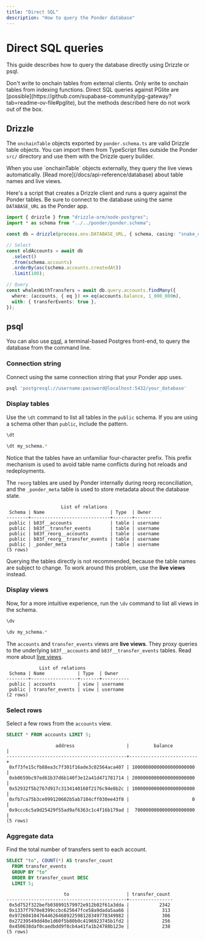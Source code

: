 ```yaml
---
title: "Direct SQL"
description: "How to query the Ponder database"
---
```



# Direct SQL queries

This guide describes how to query the database directly using Drizzle or psql.

<Callout type="warning">
  Don't write to onchain tables from external clients. Only write to onchain
  tables from indexing functions.
</Callout>

<Callout type="info">
  Direct SQL queries against PGlite are
  [possible](https://github.com/supabase-community/pg-gateway?tab=readme-ov-file#pglite),
  but the methods described here do not work out of the box.
</Callout>

## Drizzle

The `onchainTable` objects exported by `ponder.schema.ts` are valid Drizzle table objects. You can import them from TypeScript files outside the Ponder `src/` directory and use them with the Drizzle query builder.

<Callout type="info">
  When you use `onchainTable` objects externally, they query the live views
  automatically. [Read more](/docs/api-reference/database) about table names and
  live views.
</Callout>

Here's a script that creates a Drizzle client and runs a query against the Ponder tables. Be sure to connect to the database using the same `DATABASE_URL` as the Ponder app.

```ts filename="query.ts"
import { drizzle } from "drizzle-orm/node-postgres";
import * as schema from "../../ponder/ponder.schema";

const db = drizzle(process.env.DATABASE_URL, { schema, casing: "snake_case" });

// Select
const oldAccounts = await db
  .select()
  .from(schema.accounts)
  .orderBy(asc(schema.accounts.createdAt))
  .limit(100);

// Query
const whalesWithTransfers = await db.query.accounts.findMany({
  where: (accounts, { eq }) => eq(accounts.balance, 1_000_000n),
  with: { transferEvents: true },
});
```

## psql

You can also use [psql](https://www.postgresql.org/docs/current/app-psql.html), a terminal-based Postgres front-end, to query the database from the command line.

<Steps>

### Connection string

Connect using the same connection string that your Ponder app uses.

```bash filename="shell"
psql 'postgresql://username:password@localhost:5432/your_database'
```

### Display tables

Use the `\dt` command to list all tables in the `public` schema. If you are using a schema other than `public`, include the pattern.

<div className="code-columns">

```bash filename="psql"
\dt
```

```bash filename="psql"
\dt my_schema.*
```

</div>

Notice that the tables have an unfamiliar four-character prefix. This prefix mechanism is used to avoid table name conflicts during hot reloads and redeployments.

The `reorg` tables are used by Ponder internally during reorg reconciliation, and the `_ponder_meta` table is used to store metadata about the database state.

```plaintext filename="psql (result)"
                    List of relations
 Schema | Name                        | Type  | Owner
--------+-----------------------------+-------+----------
 public | b83f__accounts              | table | username
 public | b83f__transfer_events       | table | username
 public | b83f_reorg__accounts        | table | username
 public | b83f_reorg__transfer_events | table | username
 public | _ponder_meta                | table | username
(5 rows)
```

Querying the tables directly is not recommended, because the table names are subject to change. To work around this problem, use the **live views** instead.

### Display views

Now, for a more intuitive experience, run the `\dv` command to list all views in the schema.

<div className="code-columns">

```bash filename="psql"
\dv
```

```bash filename="psql"
\dv my_schema.*
```

</div>

The `accounts` and `transfer_events` views are **live views**. They proxy queries to the underlying `b83f__accounts` and `b83f__transfer_events` tables. Read more about [live views](/docs/production/deploy#table-names-and-live-views).

```plaintext filename="psql (result)"
            List of relations
 Schema | Name            | Type  | Owner
--------+-----------------+-------+----------
 public | accounts        | view | username
 public | transfer_events | view | username
(2 rows)
```

### Select rows

Select a few rows from the `accounts` view.

```sql filename="psql"
SELECT * FROM accounts LIMIT 5;
```

```plaintext filename="psql (result)"
                  address                   |         balance         |
--------------------------------------------+-------------------------+
 0xf73fe15cfb88ea3c7f301f16ade3c02564aca407 | 10000000000000000000000 |
 0xb0659bc97ed61b37d6b140f3e12a41d471781714 | 20000000000000000000000 |
 0x52932f5b2767d917c3134140168f2176c94e8b2c | 10000000000000000000000 |
 0xfb7ca75b3ce099120602b5ab7104cff030ee43f8 |                       0 |
 0x9ccc6c5a9d25429f55ad9af6363c1c4f16b179ad |  7000000000000000000000 |
(5 rows)
```

### Aggregate data

Find the total number of transfers sent to each account.

```sql filename="psql"
SELECT "to", COUNT(*) AS transfer_count
  FROM transfer_events
  GROUP BY "to"
  ORDER BY transfer_count DESC
  LIMIT 5;
```

```plaintext filename="psql (result)"
                     to                     | transfer_count
--------------------------------------------+----------------
 0x5d752f322befb038991579972e912b02f61a3dda |           2342
 0x1337f7970e8399ccbc625647fce58a9dada5aa66 |            313
 0x9726041047644626468922598128349778349982 |            306
 0x27239549dd40e1d60f5b80b0c4196923745b1fd2 |            256
 0x450638daf0caedbdd9f8cb4a41fa1b24788b123e |            238
(5 rows)
```

</Steps>

